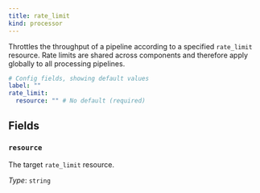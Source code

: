 ```yaml
---
title: rate_limit
kind: processor
---
```


Throttles the throughput of a pipeline according to a specified `rate_limit` resource. Rate limits are shared across components and therefore apply globally to all processing pipelines.

```yml
# Config fields, showing default values
label: ""
rate_limit:
  resource: "" # No default (required)
```

## Fields

### `resource`

The target `rate_limit` resource.


*Type*: `string`



